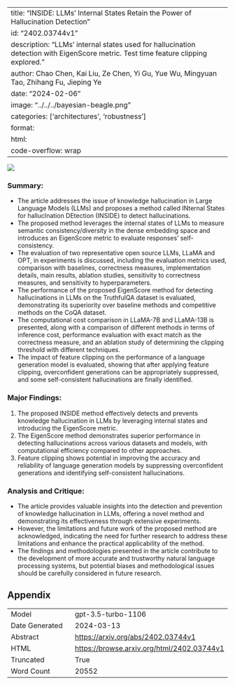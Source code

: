 
---
title: "INSIDE: LLMs' Internal States Retain the Power of Hallucination Detection"
id: "2402.03744v1"
description: "LLMs' internal states used for hallucination detection with EigenScore metric. Test time feature clipping explored."
author: Chao Chen, Kai Liu, Ze Chen, Yi Gu, Yue Wu, Mingyuan Tao, Zhihang Fu, Jieping Ye
date: "2024-02-06"
image: "../../../bayesian-beagle.png"
categories: ['architectures', 'robustness']
format:
  html:
    code-overflow: wrap
---

![](../../../bayesian-beagle.png)

### Summary:
- The article addresses the issue of knowledge hallucination in Large Language Models (LLMs) and proposes a method called INternal States for hallucInation DEtection (INSIDE) to detect hallucinations.
- The proposed method leverages the internal states of LLMs to measure semantic consistency/diversity in the dense embedding space and introduces an EigenScore metric to evaluate responses' self-consistency.
- The evaluation of two representative open source LLMs, LLaMA and OPT, in experiments is discussed, including the evaluation metrics used, comparison with baselines, correctness measures, implementation details, main results, ablation studies, sensitivity to correctness measures, and sensitivity to hyperparameters.
- The performance of the proposed EigenScore method for detecting hallucinations in LLMs on the TruthfulQA dataset is evaluated, demonstrating its superiority over baseline methods and competitive methods on the CoQA dataset.
- The computational cost comparison in LLaMA-7B and LLaMA-13B is presented, along with a comparison of different methods in terms of inference cost, performance evaluation with exact match as the correctness measure, and an ablation study of determining the clipping threshold with different techniques.
- The impact of feature clipping on the performance of a language generation model is evaluated, showing that after applying feature clipping, overconfident generations can be appropriately suppressed, and some self-consistent hallucinations are finally identified.

### Major Findings:
1. The proposed INSIDE method effectively detects and prevents knowledge hallucination in LLMs by leveraging internal states and introducing the EigenScore metric.
2. The EigenScore method demonstrates superior performance in detecting hallucinations across various datasets and models, with computational efficiency compared to other approaches.
3. Feature clipping shows potential in improving the accuracy and reliability of language generation models by suppressing overconfident generations and identifying self-consistent hallucinations.

### Analysis and Critique:
- The article provides valuable insights into the detection and prevention of knowledge hallucination in LLMs, offering a novel method and demonstrating its effectiveness through extensive experiments.
- However, the limitations and future work of the proposed method are acknowledged, indicating the need for further research to address these limitations and enhance the practical applicability of the method.
- The findings and methodologies presented in the article contribute to the development of more accurate and trustworthy natural language processing systems, but potential biases and methodological issues should be carefully considered in future research.

## Appendix

|          |          |
|----------|----------|
| Model     | gpt-3.5-turbo-1106       |
| Date Generated     | 2024-03-13       |
| Abstract | [https://arxiv.org/abs/2402.03744v1](https://arxiv.org/abs/2402.03744v1)        |
| HTML     | [https://browse.arxiv.org/html/2402.03744v1](https://browse.arxiv.org/html/2402.03744v1)       |
| Truncated       | True       |
| Word Count       | 20552       |